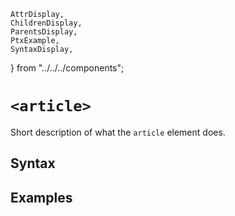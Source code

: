     AttrDisplay,
    ChildrenDisplay,
    ParentsDisplay,
    PtxExample,
    SyntaxDisplay,
} from "../../../components";

# `<article>`

Short description of what the `article` element does.

## Syntax

<SyntaxDisplay name="article" />

## Examples

    